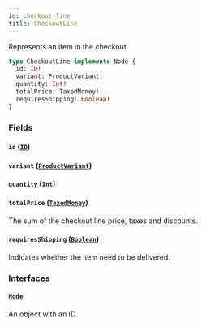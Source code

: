 ```yaml
---
id: checkout-line
title: CheckoutLine
---
```



Represents an item in the checkout.

```graphql
type CheckoutLine implements Node {
  id: ID!
  variant: ProductVariant!
  quantity: Int!
  totalPrice: TaxedMoney!
  requiresShipping: Boolean!
}
```


### Fields

#### `id` ([`ID`](../../../developer/api-reference/scalars/id))




#### `variant` ([`ProductVariant`](../../../developer/api-reference/objects/product-variant))




#### `quantity` ([`Int`](../../../developer/api-reference/scalars/int))




#### `totalPrice` ([`TaxedMoney`](../../../developer/api-reference/objects/taxed-money))

The sum of the checkout line price, taxes and discounts.


#### `requiresShipping` ([`Boolean`](../../../developer/api-reference/scalars/boolean))

Indicates whether the item need to be delivered.


### Interfaces

#### [`Node`](../../../developer/api-reference/interfaces/node) 

An object with an ID




